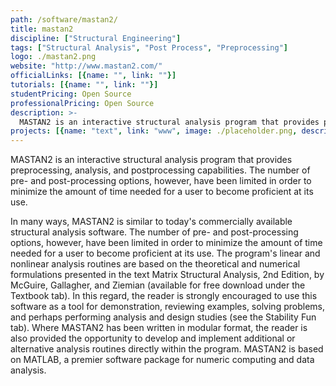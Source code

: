 ```yaml
---
path: /software/mastan2/
title: mastan2
discipline: ["Structural Engineering"]
tags: ["Structural Analysis", "Post Process", "Preprocessing"]
logo: ./mastan2.png
website: "http://www.mastan2.com/"
officialLinks: [{name: "", link: ""}]
tutorials: [{name: "", link: ""}]
studentPricing: Open Source
professionalPricing: Open Source
description: >-
  MASTAN2 is an interactive structural analysis program that provides preprocessing, analysis, and postprocessing capabilities. The number of pre- and post-processing options, however, have been limited in order to minimize the amount of time needed for a user to become proficient at its use.
projects: [{name: "text", link: "www", image: ./placeholder.png, description: "blah blah"}]
---
```


MASTAN2 is an interactive structural analysis program that provides preprocessing, analysis, and postprocessing capabilities. The number of pre- and post-processing options, however, have been limited in order to minimize the amount of time needed for a user to become proficient at its use.

In many ways, MASTAN2 is similar to today's commercially available structural analysis software. The number of pre- and post-processing options, however, have been limited in order to minimize the amount of time needed for a user to become proficient at its use. The program's linear and nonlinear analysis routines are based on the theoretical and numerical formulations presented in the text Matrix Structural Analysis, 2nd Edition, by McGuire, Gallagher, and Ziemian (available for free download under the Textbook tab). In this regard, the reader is strongly encouraged to use this software as a tool for demonstration, reviewing examples, solving problems, and perhaps performing analysis and design studies (see the Stability Fun tab). Where MASTAN2 has been written in modular format, the reader is also provided the opportunity to develop and implement additional or alternative analysis routines directly within the program. MASTAN2 is based on MATLAB, a premier software package for numeric computing and data analysis.
